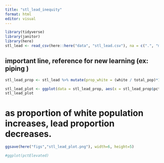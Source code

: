 ```yaml
---
title: "stl_lead_inequity"
format: html
editor: visual
---
```

```r
library(tidyverse)
library(janitor)
library(here)
stl_lead <- read_csv(here::here("data", "stl_lead.csv"), na = c(".", "missing")) %>% clean_names()
```

## important line, reference for new learning (ex: piping ) 
```r

stl_lead_prop <- stl_lead %>% mutate(prop_white = (white / total_pop)*100 )

```

```r
stl_lead_plot <- ggplot(data = stl_lead_prop, aes(x = stl_lead_prop$pct_elevated, y= stl_lead_prop$prop_white, color = stl_lead$pct_elevated)) + geom_point(alpha = 5)
stl_lead_plot

```
# as proportion of white population increases, lead proportion decreases. 
```r
ggsave(here("figs","stl_lead_plot.png"), width=6, height=5)
```

```r
#ggplot(pctElevated) 
```





